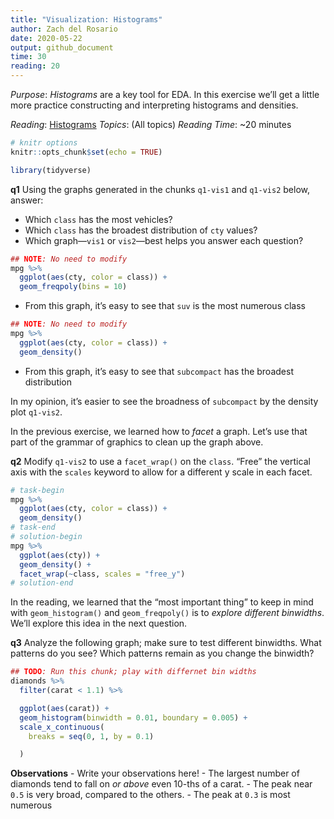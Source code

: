 ```yaml
---
title: "Visualization: Histograms"
author: Zach del Rosario
date: 2020-05-22
output: github_document
time: 30
reading: 20
---
```


*Purpose*: *Histograms* are a key tool for EDA. In this exercise we'll get a little more practice constructing and interpreting histograms and densities.

*Reading*: [Histograms](https://rstudio.cloud/learn/primers/3.3)
*Topics*: (All topics)
*Reading Time*: ~20 minutes

```r
# knitr options
knitr::opts_chunk$set(echo = TRUE)
```

```r
library(tidyverse)

```

__q1__ Using the graphs generated in the chunks `q1-vis1` and `q1-vis2` below, answer:

- Which `class` has the most vehicles?
- Which `class` has the broadest distribution of `cty` values?
- Which graph---`vis1` or `vis2`---best helps you answer each question?

```r
## NOTE: No need to modify
mpg %>%
  ggplot(aes(cty, color = class)) +
  geom_freqpoly(bins = 10)
```

<!-- solution-begin -->
- From this graph, it's easy to see that `suv` is the most numerous class
<!-- solution-end -->

```r
## NOTE: No need to modify
mpg %>%
  ggplot(aes(cty, color = class)) +
  geom_density()
```

<!-- solution-begin -->
- From this graph, it's easy to see that `subcompact` has the broadest distribution

In my opinion, it's easier to see the broadness of `subcompact` by the density plot `q1-vis2`.
<!-- solution-end -->

In the previous exercise, we learned how to *facet* a graph. Let's use that part of the grammar of graphics to clean up the graph above.

__q2__ Modify `q1-vis2` to use a `facet_wrap()` on the `class`. "Free" the vertical axis with the `scales` keyword to allow for a different y scale in each facet.

```r
# task-begin
mpg %>%
  ggplot(aes(cty, color = class)) +
  geom_density()
# task-end
# solution-begin
mpg %>%
  ggplot(aes(cty)) +
  geom_density() +
  facet_wrap(~class, scales = "free_y")
# solution-end
```

In the reading, we learned that the "most important thing" to keep in mind with `geom_histogram()` and `geom_freqpoly()` is to _explore different binwidths_. We'll explore this idea in the next question.

__q3__ Analyze the following graph; make sure to test different binwidths. What patterns do you see? Which patterns remain as you change the binwidth?

```r
## TODO: Run this chunk; play with differnet bin widths
diamonds %>%
  filter(carat < 1.1) %>%

  ggplot(aes(carat)) +
  geom_histogram(binwidth = 0.01, boundary = 0.005) +
  scale_x_continuous(
    breaks = seq(0, 1, by = 0.1)

  )
```

**Observations**
<!-- task-begin -->
- Write your observations here!
<!-- task-end -->
<!-- solution-begin -->
- The largest number of diamonds tend to fall on *or above* even 10-ths of a carat.
- The peak near `0.5` is very broad, compared to the others.
- The peak at `0.3` is most numerous
<!-- solution-end -->

<!-- include-exit-ticket -->
